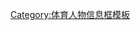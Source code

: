 {{template category|type=infobox|description=呼叫{{tl|Infobox sportsperson}}的模板，使用{{Tl|Uses Infobox sportsperson}}以將其加入此分類。}}
[[Category:体育人物信息框模板|Category:体育人物信息框模板]]